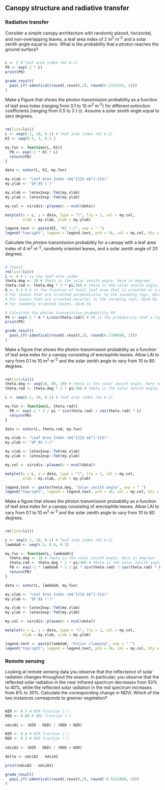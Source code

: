 ## Canopy structure and radiative transfer
### Radiative transfer

Consider a simple canopy architecture with randomly placed, horizontal, and non-overlapping leaves, a leaf area index of 2 m^2^ m^-2^ and a solar zenith angle equal to zero. What is the probability that a photon reaches the ground surface?

```r

```

```r
L <- 2 # leaf area index (m2 m-2)
P0 <- exp(-1 * L)
print(P0)
```

```r
grade_result(
  pass_if(~identical(round(.result,2), round(0.1353353, 2)))
)
```

Make a Figure that shows the photon transmission probability as a function of leaf area index (ranging from 0.1 to 10 m^2^ m^-2^) for different extinction coefficients (ranging from 0.5 to 3 (-)). Assume a solar zenith angle equal to zero degrees.

```r

```

```r
rm(list=ls())
L <- seq(0.1, 10, 0.1) # leaf area index (m2 m-2)
KI <- seq(0.5, 3, 0.5 )

my.fun <- function(L, KI){
  P0 <- exp(-1 * KI * L)
  return(P0)
}

data <- outer(L, KI, my.fun)

my.xlab <- "Leaf Area Index (m$^{2}$ m$^{-2}$)"
my.ylab <- "$P_0$ (-)"

my.xlab <- latex2exp::TeX(my.xlab)
my.ylab <- latex2exp::TeX(my.ylab)

my.col <- viridis::plasma(n = ncol(data))

matplot(x = L, y = data, type = "l", lty = 1, col = my.col,
        xlab = my.xlab, ylab = my.ylab)

legend.text <- paste(KI, "KI (-)", sep = " ")
legend("topright", legend = legend.text, pch = 16, col = my.col, bty = "n")

```

Calculate the photon transmission probability for a canopy with a leaf area index of 4 m^2^ m^-2^, randomly oriented leaves, and a solar zenith angle of 20 degrees.

```r

```

```r
# inputs
rm(list=ls())
L <- 4 # L is the leaf area index
theta.deg <- 20 # theta is the solar zenith angle, here in degrees 
theta.rad <- theta.deg * 2 * pi/360 # theta is the solar zenith angle, here in radians 
G <- 0.3 # G is the fraction of total leaf area that is oriented on a plane normal to $I_D$. 
# For leaves that are oriented perpendicular to the incoming rays, $G=1.0$. 
# For leaves that are oriented parallel to the incoming rays, $G=0.0$. 
# For randomly oriented leaves, $G=0.5$.

# Calculate the photon transmission probability P0
P0 <- exp(-1 * G * L/cos(theta.rad)) # P0 is the probability that a ray passes through N layers
print(P0)
```

```r
grade_result(
  pass_if(~identical(round(.result,2), round(0.2788689, 2)))
)
```

Make a figure that shows the photon transmission probability as a function of leaf area index for a canopy consisting of erectophile leaves. Allow LAI to vary from 0.1 to 10 m^2^ m^-2^ and the solar zenith angle to vary from 10 to 80 degrees.

```r

```

```r
rm(list=ls())
theta.deg <- seq(10, 80, 20) # theta is the solar zenith angle, here in degrees 
theta.rad <- theta.deg * 2 * pi/360 # theta is the solar zenith angle, here in radians 

L <- seq(0.1, 10, 0.1) # leaf area index (m2 m-2)

my.fun <- function(L, theta.rad){
  P0 <- exp(-1 * 2 / pi * sin(theta.rad) / cos(theta.rad) * L)
  return(P0)
}

data <- outer(L, theta.rad, my.fun)

my.xlab <- "Leaf Area Index (m$^{2}$ m$^{-2}$)"
my.ylab <- "$P_0$ (-)"

my.xlab <- latex2exp::TeX(my.xlab)
my.ylab <- latex2exp::TeX(my.ylab)

my.col <- viridis::plasma(n = ncol(data))

matplot(x = L, y = data, type = "l", lty = 1, col = my.col,
        xlab = my.xlab, ylab = my.ylab)

legend.text <- paste(theta.deg, "Solar zenith angle", sep = " ")
legend("topright", legend = legend.text, pch = 16, col = my.col, bty = "n")

```

Make a figure that shows the photon transmission probability as a function of leaf area index for a canopy consisting of erectophile leaves. Allow LAI to vary from 0.1 to 10 m^2^ m^-2^ and the solar zenith angle to vary from 10 to 80 degrees.

```r

```

```r
rm(list=ls())

L <- seq(0.1, 10, 0.1) # leaf area index (m2 m-2)
lambda0 <- seq(0.5, 0.9, 0.1)

my.fun <- function(L, lambda0){
  theta.deg <- 10 # theta is the solar zenith angle, here in degrees 
  theta.rad <- theta.deg * 2 * pi/360 # theta is the solar zenith angle, here in radians 
  P0 <- exp(-1 * lambda0 * 2 / pi * sin(theta.rad) / cos(theta.rad) * L)
  return(P0)
}

data <- outer(L, lambda0, my.fun)

my.xlab <- "Leaf Area Index (m$^{2}$ m$^{-2}$)"
my.ylab <- "$P_0$ (-)"

my.xlab <- latex2exp::TeX(my.xlab)
my.ylab <- latex2exp::TeX(my.ylab)

my.col <- viridis::plasma(n = ncol(data))

matplot(x = L, y = data, type = "l", lty = 1, col = my.col,
        xlab = my.xlab, ylab = my.ylab)

legend.text <- paste(lambda0, "Foliar clumping", sep = " ")
legend("topright", legend = legend.text, pch = 16, col = my.col, bty = "n")

```


### Remote sensing
Looking at remote sensing data you observe that the reflectance of solar radiation changes throughout the season. In particular, you observe that the reflected solar radiation in the near infrared spectrum decreases from 50% to 40%, while the reflected solar radiation in the red spectrum increases from 8% to 30%. Calculate the corresponding change in NDVI. Which of the two instances corresponds to greener vegetation?

```r

```

```r

NIR <- 0.5 # NIR fraction (-)
RED <- 0.08 # RED fraction (-)
  
ndvi01 <- (NIR - RED) / (RED + NIR)

NIR <- 0.4 # NIR fraction (-)
RED <- 0.3 # RED fraction (-)
  
ndvi02 <- (NIR - RED) / (RED + NIR)

delta <- ndvi02 - ndvi01

print(ndvi02 - ndvi01)

```

```r
grade_result(
  pass_if(~identical(round(.result,2), round(-0.5812808, 2)))
)
```
